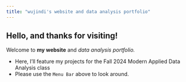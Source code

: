 ```yaml
---
title: "wujindi's website and data analysis portfolio"
---
```


## Hello, and thanks for visiting! 


Welcome to **my website** and _data analysis portfolio._ 

* Here, I'll feature my projects for the Fall 2024 Modern Applied Data Analysis class
* Please use the `Menu Bar` above to look around.